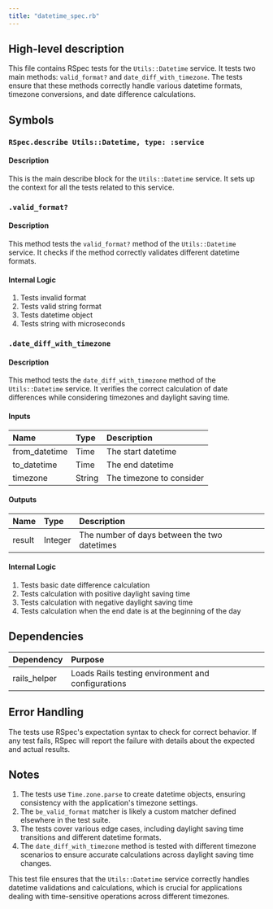 ```yaml
---
title: "datetime_spec.rb"
---
```


## High-level description
This file contains RSpec tests for the `Utils::Datetime` service. It tests two main methods: `valid_format?` and `date_diff_with_timezone`. The tests ensure that these methods correctly handle various datetime formats, timezone conversions, and date difference calculations.

## Symbols

### `RSpec.describe Utils::Datetime, type: :service`
#### Description
This is the main describe block for the `Utils::Datetime` service. It sets up the context for all the tests related to this service.

### `.valid_format?`
#### Description
This method tests the `valid_format?` method of the `Utils::Datetime` service. It checks if the method correctly validates different datetime formats.

#### Internal Logic
1. Tests invalid format
2. Tests valid string format
3. Tests datetime object
4. Tests string with microseconds

### `.date_diff_with_timezone`
#### Description
This method tests the `date_diff_with_timezone` method of the `Utils::Datetime` service. It verifies the correct calculation of date differences while considering timezones and daylight saving time.

#### Inputs
| Name | Type | Description |
|:-----|:-----|:------------|
| from_datetime | Time | The start datetime |
| to_datetime | Time | The end datetime |
| timezone | String | The timezone to consider |

#### Outputs
| Name | Type | Description |
|:-----|:-----|:------------|
| result | Integer | The number of days between the two datetimes |

#### Internal Logic
1. Tests basic date difference calculation
2. Tests calculation with positive daylight saving time
3. Tests calculation with negative daylight saving time
4. Tests calculation when the end date is at the beginning of the day

## Dependencies
| Dependency | Purpose |
|:-----------|:--------|
| rails_helper | Loads Rails testing environment and configurations |

## Error Handling
The tests use RSpec's expectation syntax to check for correct behavior. If any test fails, RSpec will report the failure with details about the expected and actual results.

## Notes
1. The tests use `Time.zone.parse` to create datetime objects, ensuring consistency with the application's timezone settings.
2. The `be_valid_format` matcher is likely a custom matcher defined elsewhere in the test suite.
3. The tests cover various edge cases, including daylight saving time transitions and different datetime formats.
4. The `date_diff_with_timezone` method is tested with different timezone scenarios to ensure accurate calculations across daylight saving time changes.

This test file ensures that the `Utils::Datetime` service correctly handles datetime validations and calculations, which is crucial for applications dealing with time-sensitive operations across different timezones.